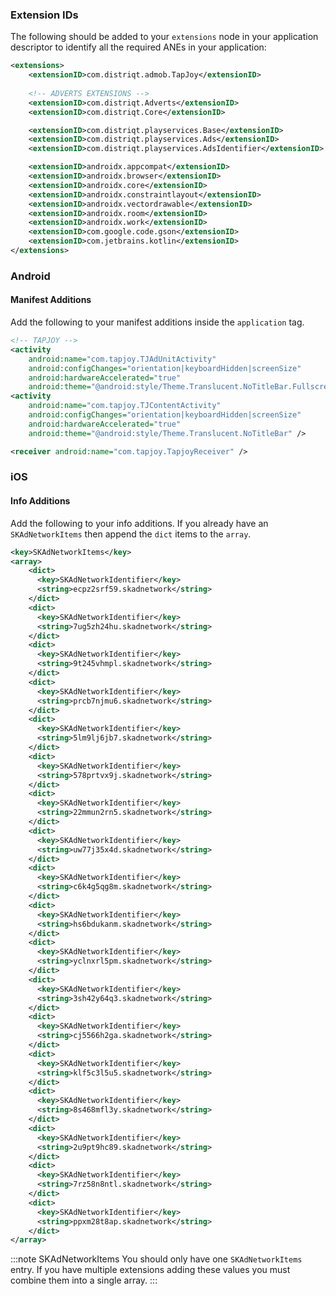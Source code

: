 
### Extension IDs

The following should be added to your `extensions` node in your application descriptor to identify all the required ANEs in your application:

```xml
<extensions>
	<extensionID>com.distriqt.admob.TapJoy</extensionID>
	
	<!-- ADVERTS EXTENSIONS -->
	<extensionID>com.distriqt.Adverts</extensionID>
	<extensionID>com.distriqt.Core</extensionID>

	<extensionID>com.distriqt.playservices.Base</extensionID>
	<extensionID>com.distriqt.playservices.Ads</extensionID>
	<extensionID>com.distriqt.playservices.AdsIdentifier</extensionID>

	<extensionID>androidx.appcompat</extensionID>
	<extensionID>androidx.browser</extensionID>
	<extensionID>androidx.core</extensionID>
	<extensionID>androidx.constraintlayout</extensionID>
	<extensionID>androidx.vectordrawable</extensionID>
	<extensionID>androidx.room</extensionID>
	<extensionID>androidx.work</extensionID>
	<extensionID>com.google.code.gson</extensionID>
	<extensionID>com.jetbrains.kotlin</extensionID>
</extensions>
```

### Android

#### Manifest Additions

Add the following to your manifest additions inside the `application` tag. 

```xml
<!-- TAPJOY -->
<activity
    android:name="com.tapjoy.TJAdUnitActivity"
    android:configChanges="orientation|keyboardHidden|screenSize"
    android:hardwareAccelerated="true"
    android:theme="@android:style/Theme.Translucent.NoTitleBar.Fullscreen" />
<activity
    android:name="com.tapjoy.TJContentActivity"
    android:configChanges="orientation|keyboardHidden|screenSize"
    android:hardwareAccelerated="true"
    android:theme="@android:style/Theme.Translucent.NoTitleBar" />

<receiver android:name="com.tapjoy.TapjoyReceiver" />
```


### iOS

#### Info Additions


Add the following to your info additions. If you already have an `SKAdNetworkItems` then append the `dict` items to the `array`.


```xml
<key>SKAdNetworkItems</key>
<array>
    <dict>
      <key>SKAdNetworkIdentifier</key>
      <string>ecpz2srf59.skadnetwork</string>
    </dict>
    <dict>
      <key>SKAdNetworkIdentifier</key>
      <string>7ug5zh24hu.skadnetwork</string>
    </dict>
    <dict>
      <key>SKAdNetworkIdentifier</key>
      <string>9t245vhmpl.skadnetwork</string>
    </dict>
    <dict>
      <key>SKAdNetworkIdentifier</key>
      <string>prcb7njmu6.skadnetwork</string>
    </dict>
    <dict>
      <key>SKAdNetworkIdentifier</key>
      <string>5lm9lj6jb7.skadnetwork</string>
    </dict>
    <dict>
      <key>SKAdNetworkIdentifier</key>
      <string>578prtvx9j.skadnetwork</string>
    </dict>
    <dict>
      <key>SKAdNetworkIdentifier</key>
      <string>22mmun2rn5.skadnetwork</string>
    </dict>
    <dict>
      <key>SKAdNetworkIdentifier</key>
      <string>uw77j35x4d.skadnetwork</string>
    </dict>
    <dict>
      <key>SKAdNetworkIdentifier</key>
      <string>c6k4g5qg8m.skadnetwork</string>
    </dict>
    <dict>
      <key>SKAdNetworkIdentifier</key>
      <string>hs6bdukanm.skadnetwork</string>
    </dict>
    <dict>
      <key>SKAdNetworkIdentifier</key>
      <string>yclnxrl5pm.skadnetwork</string>
    </dict>
    <dict>
      <key>SKAdNetworkIdentifier</key>
      <string>3sh42y64q3.skadnetwork</string>
    </dict>
    <dict>
      <key>SKAdNetworkIdentifier</key>
      <string>cj5566h2ga.skadnetwork</string>
    </dict>
    <dict>
      <key>SKAdNetworkIdentifier</key>
      <string>klf5c3l5u5.skadnetwork</string>
    </dict>
    <dict>
      <key>SKAdNetworkIdentifier</key>
      <string>8s468mfl3y.skadnetwork</string>
    </dict>
    <dict>
      <key>SKAdNetworkIdentifier</key>
      <string>2u9pt9hc89.skadnetwork</string>
    </dict>
    <dict>
      <key>SKAdNetworkIdentifier</key>
      <string>7rz58n8ntl.skadnetwork</string>
    </dict>
    <dict>
      <key>SKAdNetworkIdentifier</key>
      <string>ppxm28t8ap.skadnetwork</string>
    </dict>
</array>
```

:::note SKAdNetworkItems
You should only have one `SKAdNetworkItems` entry. If you have multiple extensions adding these values you must combine them into a single array.
:::

